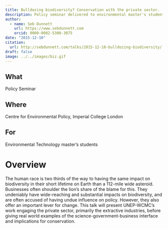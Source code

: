 ```yaml
---
title: Bulldozing biodiversity? Conservation with the private sector.
description: Policy seminar delivered to environmental master's students at Imperial College London.
author:
  - name: Seb Dunnett
    url: https://www.sebdunnett.com
    orcid: 0000-0002-5300-3075
date: "2015-12-10"
citation: 
  url: http://sebdunnett.com/talks/2015-12-10-bulldozing-biodiversity/
draft: false
image: ../../images/biz.gif
---
```


::: {.callout-note icon=false}

## What

Policy Seminar

:::

::: {.callout-note icon=false}

## Where

Centre for Environmental Policy, Imperial College London

:::

::: {.callout-note icon=false}

## For

Environmental Technology master's students

:::

# Overview

The human race is two thirds of the way to having the same impact on biodiversity in their short lifetime on Earth than a 112-mile wide asteroid. Businesses often shoulder the lion's share of the blame for this. They undeniably have wide-reaching and substantial impacts on biodiversity, and are often accused of having undue influence on policy. However, they also offer an important lever for change. This talk will present UNEP-WCMC's work engaging the private sector, primarily the extractive industries, before giving real world examples of the science-government-business interface and implications for conservation.